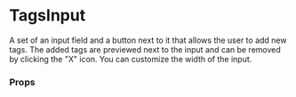 
<Meta title="MDX|TagsInput" component={TagsInput} />

# TagsInput

A set of an input field and a button next to it that allows the user to add new tags. The added tags are previewed next to the input and can be removed by clicking the "X" icon. You can customize the width of the input.

### Props

<ArgsTypes of={TagsInput} />
